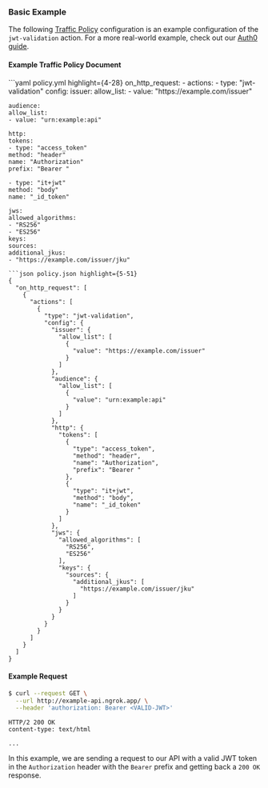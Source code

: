 

### Basic Example

The following [Traffic Policy](/docs/traffic-policy/)
configuration is an example configuration of the `jwt-validation` action. For a
more real-world example, check out our [Auth0 guide](/docs/integrations/auth0/jwt-action/).

#### Example Traffic Policy Document

<CodeGroup>
```yaml policy.yml highlight={4-28}
on_http_request:
  - actions:
    - type: "jwt-validation"
    config:
    issuer:
    allow_list:
    - value: "https://example.com/issuer"

    audience:
    allow_list:
    - value: "urn:example:api"

    http:
    tokens:
    - type: "access_token"
    method: "header"
    name: "Authorization"
    prefix: "Bearer "

    - type: "it+jwt"
    method: "body"
    name: "_id_token"

    jws:
    allowed_algorithms:
    - "RS256"
    - "ES256"
    keys:
    sources:
    additional_jkus:
    - "https://example.com/issuer/jku"
```
```json policy.json highlight={5-51}
{
  "on_http_request": [
    {
      "actions": [
        {
          "type": "jwt-validation",
          "config": {
            "issuer": {
              "allow_list": [
                {
                  "value": "https://example.com/issuer"
                }
              ]
            },
            "audience": {
              "allow_list": [
                {
                  "value": "urn:example:api"
                }
              ]
            },
            "http": {
              "tokens": [
                {
                  "type": "access_token",
                  "method": "header",
                  "name": "Authorization",
                  "prefix": "Bearer "
                },
                {
                  "type": "it+jwt",
                  "method": "body",
                  "name": "_id_token"
                }
              ]
            },
            "jws": {
              "allowed_algorithms": [
                "RS256",
                "ES256"
              ],
              "keys": {
                "sources": {
                  "additional_jkus": [
                    "https://example.com/issuer/jku"
                  ]
                }
              }
            }
          }
        }
      ]
    }
  ]
}
```
</CodeGroup>

#### Example Request

```bash
$ curl --request GET \
  --url http://example-api.ngrok.app/ \
  --header 'authorization: Bearer <VALID-JWT>'
```

```http
HTTP/2 200 OK
content-type: text/html

...
```

In this example, we are sending a request to our API with a valid JWT token in
the `Authorization` header with the `Bearer` prefix and getting back a `200 OK`
response.

